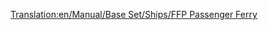 [[Translation:en/Manual/Base Set/Ships/FFP Passenger Ferry]]
{{en/Manual/Base Set/Ships/Ships|Cost=£21,325 ($42.650)
|Speed=64 kph (40 mph)
|Annual=£1,312 ($2.624)
|Designed=1971
|Lifespan=30
|Capacity=130 Passengers
|Description=The FFP passenger ferry is a slow speed passenger ferry designed for port to port access over long distances. However, it is twice as fast as it's MPS cousin, has a higher capacity, costs more, but and is slightly cheaper to run. The downside is that it takes a while to be introduced if starting fron 1920 or 1950.
|Real-life=Fictional.
}}